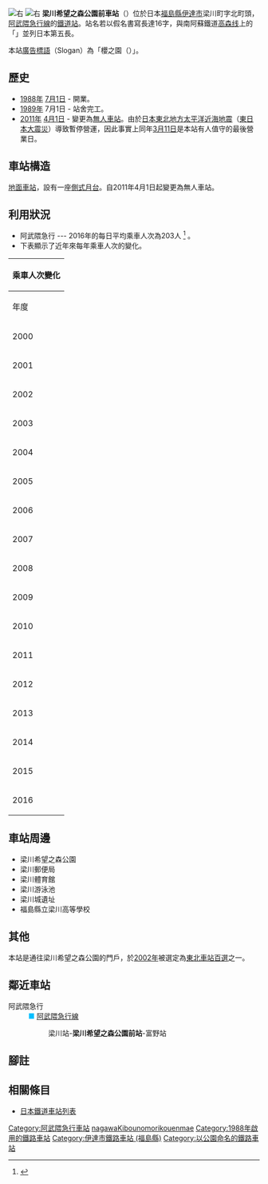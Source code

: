 {{Refimprove|time=2020-12-27T08:23:29+00:00}}
{{NoteTA |G1=Transport |G2=Railway
|T=zh-tw:梁川希望之森公園前車站;zh-hans:梁川希望之森公园前站;zh-hk:梁川希望之森公園前站;
|1=zh-tw:梁川希望之森公園前車站;zh-hans:梁川希望之森公园前站;zh-hk:梁川希望之森公園前站;
}}
{{Infobox station
| name = 梁川希望之森公園前車站
|日文原名 = やながわ希望の森公園前
|平假名 = やながわきぼうのもりこうえんまえ
|羅馬拼音 = Yanagawa-Kibonomori-Koenmae
| image = やながわ希望の森公園前駅（2006年4月2日）.jpg
| caption = 站舍
|所在地 = {{JPN}}[[福島縣|福島縣]][[伊達市_(福島縣)|伊達市]]梁川町字北町頭
| coordinates = {{coord|37|51|29.57|N|140|36|56.85|E|type:railwaystation_region:JP-07|display=inline,title}}
| operator = [[阿武隈急行|阿武隈急行]]
| lines = [[阿武隈急行線|阿武隈急行線]]
| linecolour = deepskyblue
| platforms = 側式月台
| tracks = 1
| structure = 平面車站
| status = 無人值守
|前一站=[[梁川站_(福島縣)|梁川]]
|前一站距離=1.7
|後一站距離=2.1
|後一站=[[富野站|富野]]
|啟用年月日 = [[1988年|1988年]][[7月1日|7月1日]]
}}
[[File:Yanagawa-kibounomori-kouemmae_Station_02.JPG|右]]
[[File:Yanagawa-kibounomori-kouemmae_Station_03.JPG|右]]
'''梁川希望之森公園前車站'''（{{jpn|j=やながわ希望の森公園前駅|hg=やながわきぼうのもりこうえんまええき|rm=Yanagawa-Kibonomori-Koenmae eki|f=y}}）位於日本[[福岛县|福島縣]][[伊達市_(福島縣)|伊達市]]梁川町字北町頭，[[阿武隈急行線|阿武隈急行線]]的[[鐵路車站|鐵道站]]。站名若以假名書寫長達16字，與南阿蘇鐵道[[高森線|高森线]]上的「{{tsl|ja|阿蘇下田城ふれあい温泉駅|阿蘇下田城Fureai溫泉站}}」並列日本第五長。

本站[[廣告標語|廣告標語]]（Slogan）為「櫻之園（{{jpn|j=桜の園|hg=さくらのその|rm=Sakura no sono}}）」。

== 歷史 ==

* [[1988年|1988年]] [[7月1日|7月1日]] - 開業。
* [[1989年|1989年]] 7月1日 - 站舍完工。
* [[2011年|2011年]] [[4月1日|4月1日]] - 變更為[[無人車站|無人車站]]。由於[[2011年日本東北地方太平洋近海地震|日本東北地方太平洋近海地震]]（[[東日本大震災|東日本大震災]]）導致暫停營運，因此事實上同年[[3月11日|3月11日]]是本站有人值守的最後營業日。

== 車站構造 ==
[[地面車站|地面車站]]，設有一座[[側式月台|側式月台]]。自2011年4月1日起變更為無人車站。

== 利用狀況 ==

* 阿武隈急行 --- 2016年的每日平均乘車人次為203人 <ref>{{Cite web |url=https://www.pref.fukushima.lg.jp/uploaded/attachment/266010.xls |title=第132回福島県統計年鑑 |access-date=2020-12-26 |archive-date=2018-06-08 |archive-url=https://web.archive.org/web/20180608100541/http://www.pref.fukushima.lg.jp/uploaded/attachment/266010.xls |dead-url=no }}</ref> 。
* 下表顯示了近年來每年乘車人次的變化。

{| class="wikitable" style="margin: 1em 0.2em; text-align: center; font-size: 80%;"
! colspan="2" |乘車人次變化
|-
!年度
!每日平均乘車人次
|-
|2000
| 405
|-
| 2001
| 397
|-
| 2002
|373
|-
| 2003
|359
|-
| 2004
|345
|-
| 2005
|337
|-
| 2006
|310
|-
| 2007
|303
|-
| 2008
|307
|-
| 2009
|277
|-
| 2010
| 227
|-
| 2011
|164
|-
| 2012
|216
|-
| 2013
|216
|-
| 2014
|219
|-
| 2015
|197
|-
| 2016
|203
|}

== 車站周邊 ==

* 梁川希望之森公園
* 梁川郵便局
* 梁川體育館
* 梁川游泳池
* 梁川城遺址
* 福島縣立梁川高等學校

== 其他 ==
本站是通往梁川希望之森公園的門戶，於[[2002年|2002年]]被選定為[[東北車站百選|東北車站百選]]之一。

== 鄰近車站 ==

; 阿武隈急行
: <span style="color:deepskyblue">■</span> [[阿武隈急行線|阿武隈急行線]]
:: 梁川站-'''梁川希望之森公園前站'''-富野站

== 腳註 ==
<references/>

== 相關條目 ==

* [[日本鐵路車站列表|日本鐵道車站列表]]
{{阿武隈急行線}}
{{東北車站百選}}
{{DEFAULTSORT:Yanagawa-Kibonomori-Koenmae}}
[[Category:阿武隈急行車站|Category:阿武隈急行車站]]
[[Category:日本鐵路車站_Ya|nagawaKibounomorikouenmae]]
[[Category:1988年啟用的鐵路車站|Category:1988年啟用的鐵路車站]]
[[Category:伊達市鐵路車站_(福島縣)|Category:伊達市鐵路車站 (福島縣)]]
[[Category:以公園命名的鐵路車站|Category:以公園命名的鐵路車站]]